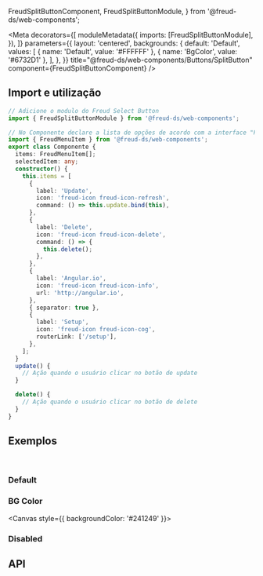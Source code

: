   FreudSplitButtonComponent,
  FreudSplitButtonModule,
} from '@freud-ds/web-components';

<Meta
  decorators={[
    moduleMetadata({
      imports: [FreudSplitButtonModule],
    }),
  ]}
  parameters={{
    layout: 'centered',
    backgrounds: {
      default: 'Default',
      values: [
        { name: 'Default', value: '#FFFFFF' },
        { name: 'BgColor', value: '#6732D1' },
      ],
    },
  }}
  title="@freud-ds/web-components/Buttons/SplitButton"
  component={FreudSplitButtonComponent}
/>

<FreudHeaderComponent
  title="SplitButton"
  description="SplitButton agrupa um conjunto de comandos em uma sobreposição com um comando padrão."
/>

## <a id="importing"></a>Import e utilização

```ts
// Adicione o modulo do Freud Select Button
import { FreudSplitButtonModule } from '@freud-ds/web-components';

// No Componente declare a lista de opções de acordo com a interface "FreudMenuItem"
import { FreudMenuItem } from '@freud-ds/web-components';
export class Componente {
  items: FreudMenuItem[];
  selectedItem: any;
  constructor() {
    this.items = [
      {
        label: 'Update',
        icon: 'freud-icon freud-icon-refresh',
        command: () => this.update.bind(this),
      },
      {
        label: 'Delete',
        icon: 'freud-icon freud-icon-delete',
        command: () => {
          this.delete();
        },
      },
      {
        label: 'Angular.io',
        icon: 'freud-icon freud-icon-info',
        url: 'http://angular.io',
      },
      { separator: true },
      {
        label: 'Setup',
        icon: 'freud-icon freud-icon-cog',
        routerLink: ['/setup'],
      },
    ];
  }
  update() {
    // Ação quando o usuário clicar no botão de update
  }

  delete() {
    // Ação quando o usuário clicar no botão de delete
  }
}
```

## <a id="exemplos"></a>Exemplos

<br />

### Default

<Canvas>
  <Story story={Default} />
</Canvas>

### BG Color

<Canvas style={{ backgroundColor: '#241249' }}>
  <Story story={BGColor} />
</Canvas>

### Disabled

<Canvas>
  <Story story={Disabled} />
</Canvas>

## <a id="api"></a>API

<ArgTypes of={FreudSplitButtonComponent} />
